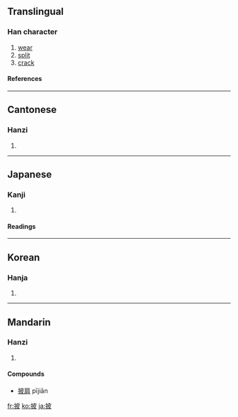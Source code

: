 ==Translingual==
===Han character===
{{Han char|rn=64|rad=手|as=05|sn=8|four=5404<sub>7</sub>|canj=手木竹水 (QDHE)|ids=⿰[[扌]][[皮]]}}
# [[wear]]
# [[split]]
# [[crack]]
====References====
{{Han ref|kx=0422.200|dkj=11909|dj=0770.170|hdz=31861.010|uh=62AB|ud=25259|bh=A9DC|bd=43484}}
----

==Cantonese==
===Hanzi===
{{yue-hanzi|jyut=|y=pei1}}
# {{defn|Cantonese}}
----
==Japanese==
===Kanji===
{{ja-kanji|grade=c|rs=手05}}
# {{defn|Japanese}} 
====Readings====
{{ja-readings|on=[[ひ]] (hi)|kun=[[ひらく]] (hiraku)}}
----
==Korean==
===Hanja===
{{ko-hanja|hangeul=피|eumhun=|rv=pi|mr=p'i|y=phi}}
# {{defn|Korean}}
----
==Mandarin==
===Hanzi===
{{cmn-hanzi|pin=[[pī]] ([[pi1]])|wg=p'i<sup>1</sup>}}
# {{defn|Mandarin}}

====Compounds====
*[[披肩]] pījiān

[[fr:披]]
[[ko:披]]
[[ja:披]]